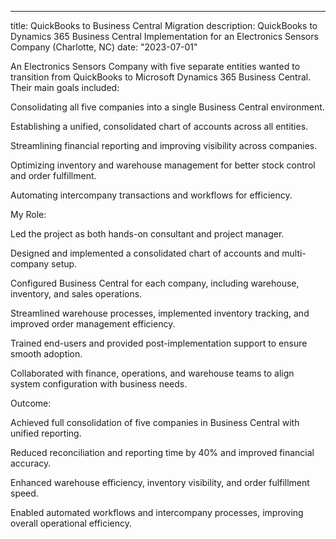 ---
title: QuickBooks to Business Central Migration
description: QuickBooks to Dynamics 365 Business Central Implementation for an Electronics Sensors Company (Charlotte, NC)
date: "2023-07-01"



An Electronics Sensors Company with five separate entities wanted to transition from QuickBooks to Microsoft Dynamics 365 Business Central. Their main goals included:

Consolidating all five companies into a single Business Central environment.

Establishing a unified, consolidated chart of accounts across all entities.

Streamlining financial reporting and improving visibility across companies.

Optimizing inventory and warehouse management for better stock control and order fulfillment.

Automating intercompany transactions and workflows for efficiency.

My Role:

Led the project as both hands-on consultant and project manager.

Designed and implemented a consolidated chart of accounts and multi-company setup.

Configured Business Central for each company, including warehouse, inventory, and sales operations.

Streamlined warehouse processes, implemented inventory tracking, and improved order management efficiency.

Trained end-users and provided post-implementation support to ensure smooth adoption.

Collaborated with finance, operations, and warehouse teams to align system configuration with business needs.

Outcome:

Achieved full consolidation of five companies in Business Central with unified reporting.

Reduced reconciliation and reporting time by 40% and improved financial accuracy.

Enhanced warehouse efficiency, inventory visibility, and order fulfillment speed.

Enabled automated workflows and intercompany processes, improving overall operational efficiency.
